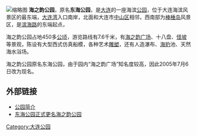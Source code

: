 [[File:海之韵公园_十八盘.jpg|缩略图]]
'''海之韵公园'''，原名'''东海公园'''，是[[大连|大连]]的一座海滨[[公园|公园]]，位于大连海滨风景区的最东端，[[大连湾|大连湾]]入口南岸，北面和大连市[[中山区_(大連市)|中山区]]相邻，西南部为[[棒棰岛|棒棰岛]]风景区，是[[滨海路|滨海路]]的东端起点，

海之韵公园占地450多[[公顷|公顷]]，游览路线有7.6千米，有[[海之韵广场|海之韵广场]]、十八盘、[[怪坡|怪坡]]等景观，陈设有大型西式仿真船模，各种艺术[[雕塑|雕塑]]，还有人造瀑布、[[海豹|海豹]]池、天然海水浴场。

海之韵公园原名东海公园，由于园内“海之韵广场”知名度较高，因此2005年7月6日改为现名。

==外部链接==
* [https://web.archive.org/web/20070312042510/http://www.ycccf.com/html/china/19/2/1/12823.html 公园简介]
* [http://www.dltour.gov.cn/jst/travel_newsinfo.asp?NewsID=41581 东海公园正式更名海之韵公园]{{dead link|date=2018年3月 |bot=InternetArchiveBot |fix-attempted=yes }}

[[Category:大连公园|Category:大连公园]]